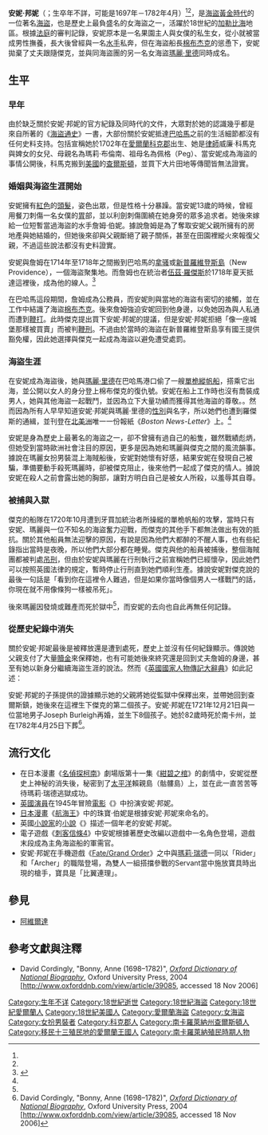 {{NoteTA
|1=zh-cn:安妮·伯尼; zh-tw:安妮·邦妮;
|2=zh-cn:玛丽·里德; zh-tw:瑪莉·瑞德;
}}
{{Infobox Person 
| name        = 安妮·邦妮<br>Anne Bonny
| image       = Bonney, Anne (1697-1720).jpg
| image_size  = 250px
| caption     = [[荷蘭|荷蘭]]版《[[海盜通史|海盜通史]]》所繪的安妮·邦妮
| birth_date  = 未知，可能是1697年<ref name="thewayofthepirates.com">{{cite web|url=http://www.thewayofthepirates.com/famous-pirates/anne-bonny/|title=Anne Bonny - Famous Pirate - The Way of the Pirates|website=www.thewayofthepirates.com|accessdate=29 December 2017|archive-date=2020-11-14|archive-url=https://web.archive.org/web/20201114001941/http://www.thewayofthepirates.com/famous-pirates/anne-bonny/|dead-url=no}}</ref>
| birth_place = {{flagicon|Kingdom of Ireland}} [[愛爾蘭王國|愛爾蘭王國]][[科克郡|科克郡]][[金赛尔|金赛尔]]
| death_date  = 未知，可能是1782年4月 <ref name="britannica.com">{{cite web|url=https://www.britannica.com/biography/Anne-Bonny|title=Anne Bonny - Irish American pirate|publisher=|accessdate=29 December 2017|archive-date=2020-12-04|archive-url=https://web.archive.org/web/20201204022816/https://www.britannica.com/biography/Anne-Bonny|dead-url=no}}</ref>
| death_place = {{flagicon image|Flag of the United States (1777-1795).svg}} [[美國|美國]][[南卡羅萊納州|南卡羅萊納州]][[查爾斯頓_(南卡羅萊納州)|查爾斯頓]]
| occupation  = [[海盜|海盜]]
| spouse      = 
| parents     = 
| children    =
}}
'''安妮·邦妮'''（{{lang-en|Anne Bonny}}；生卒年不詳，可能是1697年－1782年4月）<ref name="thewayofthepirates.com"/><ref name="britannica.com"/>，是[[海盜黃金時代|海盜黃金時代]]的一位著名[[海盜|海盜]]，也是歷史上最負盛名的女海盜之一，活躍於18世紀的[[加勒比海|加勒比海]]地區。根據[[法庭|法庭]]的審判記錄，安妮原本是一名果園主人與女僕的私生女，從小就被當成男性撫養，長大後曾經與一名[[水手|水手]]私奔，但在海盜船長[[棉布杰克|棉布杰克]]的慫恿下，安妮拋棄了丈夫跟隨傑克，並與同海盜團的另一名女海盜[[瑪麗·里德|瑪麗·里德]]同時成名。

==生平==
===早年===
由於缺乏關於安妮·邦妮的官方紀錄及同時代的文件，大眾對於她的認識幾乎都是來自{{link-en|查爾斯·詹森船長|Captain Charles Johnson}}所著的《[[海盜通史|海盜通史]]》一書，大部份關於安妮抵達[[巴哈馬|巴哈馬]]之前的生活細節都沒有任何史料支持。包括宣稱她於1702年在[[愛爾蘭|愛爾蘭]][[科克郡|科克郡]]出生、她是[[律師|律師]]威廉·科馬克與婢女的女兒、母親名為瑪莉·布倫南、祖母名為佩格（Peg）、當安妮成為海盜的事情公開後，科馬克搬到[[美國|美國]]的[[查爾斯頓_(南卡羅萊那州)|查爾斯頓]]，並買下大片田地等傳聞皆無法證實。

===婚姻與海盜生涯開始===

安妮擁有[[紅色|紅色]]的[[頭髮|頭髮]]，姿色出眾，但是性格十分暴躁。當安妮13歲的時候，曾經用餐刀刺傷一名女僕的[[胃|胃]]部，並以利劍刺傷圍繞在她身旁的眾多追求者。她後來嫁給一位短暫當過海盜的水手詹姆·伯妮。據說詹姆是為了奪取安妮父親所擁有的房地產與她結婚的，但她後來卻與父親斷絕了親子關係，甚至在田園裡縱火來報復父親，不過這些說法都沒有史料證實。

安妮與詹姆在1714年至1718年之間搬到巴哈馬的[[拿骚|拿骚]]或[[新普羅維登斯島|新普羅維登斯島]]（New Providence），一個海盜聚集地。而詹姆也在統治者[[伍茲·羅傑斯|伍茲·羅傑斯]]於1718年夏天抵達這裡後，成為他的線人。<ref name="Woodard">{{cite book
  | last = Woodard
  | first = Colin
  | title = The Republic of Pirates
  | publisher = Harcourt, Inc
  | year = 2007
  | pages = 139, 316–318
  | url = http://www.republicofpirates.net
  | isbn = 978-0-15-603462-3
  | access-date = 2020-06-04
  | archive-url = https://web.archive.org/web/20200104142038/http://republicofpirates.net/
  | archive-date = 2020-01-04
  | dead-url = yes
  }}</ref>

在巴哈馬這段期間，詹姆成為公務員，而安妮則與當地的海盜有密切的接觸，並在工作中結識了海盜[[棉布杰克|棉布杰克]]。後來詹姆強迫安妮回到他身邊，以免她因為與人私通而遭到[[鞭打|鞭打]]。此時傑克提出買下安妮·邦妮的提議，但是安妮·邦妮拒絕「像一座城堡那樣被買賣」而被判[[鞭刑|鞭刑]]。不過由於當時的海盜在新普羅維登斯島享有國王提供豁免權，因此她選擇與傑克一起成為海盜以避免遭受處罰。

===海盜生涯===
在安妮成為海盜後，她與[[瑪麗·里德|瑪麗·里德]]在巴哈馬港口偷了一艘[[單桅縱帆船|單桅縱帆船]]，搭乘它出海，並公開以女人的身分登上棉布傑克的復仇號。安妮在船上工作時也沒有喬裝成男人，她與其他海盜一起戰鬥，並因為立下大量功績而獲得其他海盜的尊敬。。然而因為所有人早早知道安妮·邦妮與瑪麗·里德的[[性別|性別]]與名字，所以她們也遭到羅傑斯的通緝，並刊登在[[北美洲|北美洲]]唯一一份報紙《''Boston News-Letter''》上。<ref name="Woodard" />

安妮是身為歷史上最著名的海盜之一，卻不曾擁有過自己的船隻，雖然戰績彪炳，但她受到當時歐洲社會注目的原因，更多是因為她和瑪麗與傑克之間的風流韻事。據說在瑪麗女扮男裝混上海賊船後，安妮對她懷有好感，結果安妮在發現自己被騙，準備要動手殺死瑪麗時，卻被傑克阻止，後來他們一起成了傑克的情人。據說安妮在殺人之前會露出她的胸部，讓對方明白自己是被女人所殺，以羞辱其自尊。

===被捕與入獄===
傑克的船隊在1720年10月遭到牙買加統治者{{link-en|喬納森·巴奈特 (私掠者)|Jonathan Barnet|喬納森·巴奈特}}所操縱的單桅帆船的攻擊，當時只有安妮、瑪麗與一位不知名的海盜奮力迎戰，而傑克的其他手下都無法做出有效的抵抗。關於其他船員無法迎擊的原因，有說是因為他們大都醉的不醒人事，也有些紀錄指出當時是夜晚，所以他們大部分都在睡覺。傑克與他的船員被捕後，整個海賊團都被判處[[吊刑|吊刑]]，但由於安妮與瑪麗在行刑執行之前宣稱她們已經懷孕，因此她們可以按照英國法律的規定，暫時停止行刑直到她們順利生產。據說安妮對傑克說的最後一句話是「看到你在這裡令人難過，但是如果你當時像個男人一樣戰鬥的話，你現在就不用像條狗一樣被吊死」。

後來瑪麗因發燒或難產而死於獄中<ref name="Woodard" />，而安妮的去向也自此再無任何記錄。

===從歷史紀錄中消失===
關於安妮·邦妮最後是被釋放還是遭到處死，歷史上並沒有任何紀錄顯示。傳說她父親支付了大量[[贖金|贖金]]來保釋她，也有可能她後來終究還是回到丈夫詹姆的身邊，甚至有她以新身分繼續海盜生涯的說法。然而《[[英國國家人物傳記大辭典|英國國家人物傳記大辭典]]》如此記述：

安妮·邦妮的子孫提供的證據顯示她的父親將她從監獄中保釋出來，並帶她回到查爾斯鎮，她後來在這裡生下傑克的第二個孩子。安妮·邦妮在1721年12月21日與一位當地男子Joseph Burleigh再婚，並生下8個孩子。她於82歲時死於南卡州，並在1782年4月25日下葬<ref>David Cordingly, "Bonny, Anne (1698–1782)", ''[[Oxford_Dictionary_of_National_Biography|Oxford Dictionary of National Biography]]'', Oxford University Press, 2004 [http://www.oxforddnb.com/view/article/39085, accessed 18 Nov 2006]</ref>。

==流行文化==
*在日本漫畫《[[名偵探柯南|名偵探柯南]]》劇場版第十一集《[[名偵探柯南_紺碧之棺|紺碧之棺]]》的劇情中，安妮從歷史上神秘的消失後，秘密到了[[太平洋|太平洋]]賴親島（骷髏島）上，並在此一直苦苦等待瑪莉·瑞德逃獄成功。
*[[英國|英國]][[演員|演員]]{{tsl|en|Binnie Barnes|比妮·巴恩斯}}在1945年冒險[[電影|電影]]《{{tsl|en|The Spanish Main|}}》中扮演安妮·邦妮。
*[[日本|日本]][[漫畫|漫畫]]《[[航海王|航海王]]》中的珠寶·伯妮是根據安妮·邦妮來命名的。
*英國[[小說家|小說家]]{{tsl|en|George MacDonald Fraser|喬治·麥當勞·費斯特}}的[[小說|小說]]《{{tsl|en|The Pyrates|}}》描述一個年老的安妮·邦妮。
*電子遊戲《[[刺客信條4|刺客信條4]]》中安妮根據著歷史改編以遊戲中一名角色登場，遊戲末段成為主角海盜船的軍需官。
*安妮·邦妮在手機遊戲《[[Fate/Grand_Order|Fate/Grand Order]]》之中與[[瑪莉·瑞德|瑪莉·瑞德]]一同以「Rider」和「Archer」的職階登場，為雙人一組搭擋參戰的Servant當中施放寶具時出現的槍手，寶具是「比翼連理」。

==參見==
* [[阿維爾達|阿維爾達]]

==參考文獻與注釋==
{{Reflist}}
*David Cordingly, "Bonny, Anne (1698–1782)", ''[[Oxford_Dictionary_of_National_Biography|Oxford Dictionary of National Biography]]'', Oxford University Press, 2004 [http://www.oxforddnb.com/view/article/39085, accessed 18 Nov 2006]

{{Authority control}}
{{DEFAULTSORT:Bonny, Anne}}
[[Category:生年不详|Category:生年不详]]
[[Category:18世紀逝世|Category:18世紀逝世]]
[[Category:18世紀海盜|Category:18世紀海盜]]
[[Category:18世紀愛爾蘭人|Category:18世紀愛爾蘭人]]
[[Category:18世紀美國人|Category:18世紀美國人]]
[[Category:愛爾蘭海盜|Category:愛爾蘭海盜]]
[[Category:女海盜|Category:女海盜]]
[[Category:女扮男裝者|Category:女扮男裝者]]
[[Category:科克郡人|Category:科克郡人]]
[[Category:南卡羅萊納州查爾斯頓人|Category:南卡羅萊納州查爾斯頓人]]
[[Category:移民十三殖民地的愛爾蘭王國人|Category:移民十三殖民地的愛爾蘭王國人]]
[[Category:南卡羅萊納殖民時期人物|Category:南卡羅萊納殖民時期人物]]